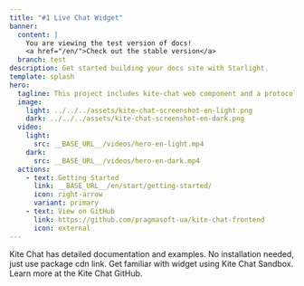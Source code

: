 ```yaml
---
title: "#1 Live Chat Widget"
banner:
  content: |
    You are viewing the test version of docs!
    <a href="/en/">Check out the stable version</a>
  branch: test
description: Get started building your docs site with Starlight.
template: splash
hero:
  tagline: This project includes kite-chat web component and a protocol driver to communicate with the chat backend.
  image:
    light: ../../../assets/kite-chat-screenshot-en-light.png
    dark: ../../../assets/kite-chat-screenshot-en-dark.png
  video:
    light: 
      src: __BASE_URL__/videos/hero-en-light.mp4
    dark: 
      src: __BASE_URL__/videos/hero-en-dark.mp4
  actions:
    - text: Getting Started
      link: __BASE_URL__/en/start/getting-started/
      icon: right-arrow
      variant: primary
    - text: View on GitHub
      link: https://github.com/pragmasoft-ua/kite-chat-frontend
      icon: external
---
```



<CardGrid stagger>
	<LinkCard title="Documentation" icon="pencil" href="__BASE_URL__/en/reference/elements/">
		Kite Chat has detailed documentation and examples.
	</LinkCard>
	<LinkCard title="Easy Setup" icon="puzzle" href="__BASE_URL__/en/start/getting-started/">
		No installation needed, just use package cdn link.
	</LinkCard>
	<LinkCard title="Live Demo" icon="rocket" href="__BASE_URL__/en/start/demo/">
		Get familiar with widget using Kite Chat Sandbox.
	</LinkCard>
	<LinkCard title="Open source" icon="github" href="https://github.com/pragmasoft-ua/kite-chat-frontend/">
		Learn more at the Kite Chat GitHub.
	</LinkCard>
</CardGrid>